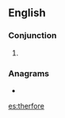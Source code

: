 {{also|therefor|therefore|ther fore}}
==English==

===Conjunction===
{{en-con}}

# {{obsolete spelling of|therefore|lang=en}}

===Anagrams===
* {{l|en|therefor}}

[[es:therfore]]